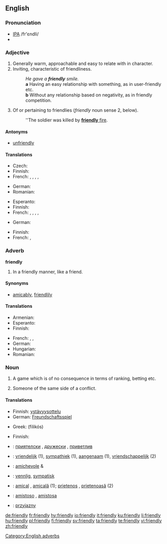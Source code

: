 ==English==

===Pronunciation===
* [[IPA]] /fr'εndli/
* {{audio|en-us-friendly.ogg|Audio (US)}}

===Adjective===
{{en-adj}}

# Generally warm, approachable and easy to relate with in character.
# Inviting, characteristic of friendliness.
#: ''He gave a '''friendly''' smile.''
#: '''a''' Having an easy relationship with something, as in user-friendly etc.
#: '''b''' Without any relationship based on negativity, as in friendly competition.
# {{military}} Of or pertaining to friendlies (''friendly'' noun sense 2, below).
#: ''The soldier was killed by [[friendly fire|'''friendly''' fire]].

====Antonyms====
* [[unfriendly]]

====Translations====
{{trans-top|warm, approachable}}
* Czech: {{t-|cs|přátelský|m}}
* Finnish: {{t+|fi|ystävällinen}}
* French: {{t+|fr|amical|m}}, {{t+|fr|amicale|f}}, {{t+|fr|aimable|m|f}}, {{t+|fr|gentil|m}}, {{t+|fr|gentille|f}}
{{trans-mid}}
* German: {{t+|de|freundlich}}
* Romanian: {{t-|ro|prietenos}}
{{trans-bottom}}

{{trans-top|characteristic of friendliness}}
* Esperanto: {{t-|eo|amika|xs=Esperanto}}
* Finnish: {{t+|fi|ystävällinen}}
* French: {{t+|fr|amical|m}}, {{t+|fr|amicale|f}}, {{t+|fr|aimable|m|f}}, {{t+|fr|gentil|m}}, {{t+|fr|gentille|f}}
{{trans-mid}}
* German: {{t+|de|freundlich}}
{{trans-bottom}}

{{trans-top|military sense}}
* Finnish: {{t+|fi|oma}}
* French: {{t-|fr|allié|m}}, {{t-|fr|alliée|f}}
{{trans-mid}}
{{trans-bottom}}

===Adverb===
'''friendly'''

# In a friendly manner, like a friend.

====Synonyms====
* [[amicably]], [[friendlily]]

====Translations====
{{trans-top|in a friendly manner}}
* Armenian: {{t-|hy|ընկերաբար|sc=Hayeren|xs=Armenian}}
* Esperanto: {{t-|eo|amike|xs=Esperanto}}
* Finnish: {{t+|fi|ystävällinen|alt=ystävällisesti}}
{{trans-mid}}
* French: {{t-|fr|amicalement}}, {{t-|fr|aimablement}}, {{t-|fr|gentiment}}
* German: {{t+|de|freundlich}}
* Hungarian: {{t|hu|barátságosan}}
* Romanian: {{t-|ro|prieteneşte}}
{{trans-bottom}}

===Noun===
{{en-noun|friendlies}}

# {{sport}} A game which is of no consequence in terms of ranking, betting etc.
# {{context|military|lang=en}} Someone of the same side of a conflict.

====Translations====
{{trans-top|(''sports'') game}}
* Finnish: [[ystävyysottelu]]
* German: [[Freundschaftsspiel]] {{n}}
{{trans-mid}}
* Greek: {{t|el|φιλικός|m|sc=Grek}} (filikós)
{{trans-bottom}}

{{trans-top|someone of the same side}}
* Finnish: {{t+|fi|oma}}
{{trans-bottom}}

{{checktrans}}
{{trans-top|Translations to be checked}}
* {{ttbc|Bulgarian}}: [[приятелски]] {{m}}, [[дружески]] {{m}}, [[приветлив]] {{m}}
* {{ttbc|Dutch}}: [[vriendelijk]] (1), [[sympathiek]] (1), [[aangenaam]] (1), [[vriendschappelijk]] (2)
{{trans-mid}}
* {{ttbc|Italian}}: [[amichevole]] {{m}} & {{f}}
* {{ttbc|Norwegian}}: [[vennlig]], [[sympatisk]]
* {{ttbc|Romanian}}: [[amical]] {{m}}, [[amicală]] {{f}} (1); [[prietenos]] {{m}}, [[prietenoasă]] {{f}} (2)
* {{ttbc|Spanish}}: [[amistoso]] {{m}}, [[amistosa]] {{f}}
* {{ttbc|Polish}}: [[przyjazny]] {{m}}
{{trans-bottom}}

[[Category:English adverbs]]

[[de:friendly]]
[[fr:friendly]]
[[hy:friendly]]
[[io:friendly]]
[[it:friendly]]
[[ku:friendly]]
[[li:friendly]]
[[hu:friendly]]
[[pl:friendly]]
[[fi:friendly]]
[[sv:friendly]]
[[ta:friendly]]
[[te:friendly]]
[[vi:friendly]]
[[zh:friendly]]